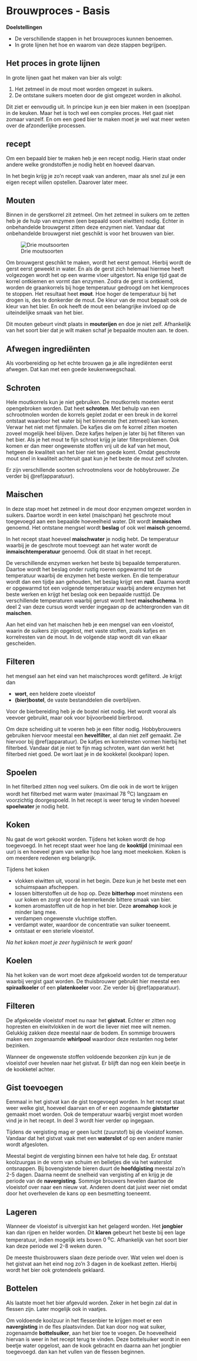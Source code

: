 # Brouwproces - Basis

**Doelstellingen**

-  De verschillende stappen in het brouwproces kunnen benoemen.
-  In grote lijnen het hoe en waarom van deze stappen begrijpen.

## Het proces in grote lijnen

In grote lijnen gaat het maken van bier als volgt:

1.  Het zetmeel in de mout moet worden omgezet in suikers.
1.  De ontstane suikers moeten door de gist omgezet worden in alkohol.

Dit ziet er eenvoudig uit. In principe kun je een bier maken in een (soep)pan in de keuken. Maar het is toch wel een complex proces. Het gaat niet zomaar vanzelf. En om een goed bier te maken moet je wel wat meer weten over de afzonderlijke processen.

## recept

Om een bepaald bier te maken heb je een recept nodig. Hierin staat onder andere welke grondstoffen je nodig hebt en hoeveel daarvan.

In het begin krijg je zo'n recept vaak van anderen, maar als snel zul je een eigen recept willen opstellen. Daarover later meer.

## Mouten

Binnen in de gerstkorrel zit zetmeel. Om het zetmeel in suikers om te zetten heb je de hulp van enzymen (een bepaald soort eiwitten) nodig. Echter in onbehandelde brouwgerst zitten deze enzymen niet. Vandaar dat onbehandelde brouwgerst niet geschikt is voor het brouwen van bier.

![Drie moutsoorten](images/moutsoorten.jpg)

Om brouwgerst geschikt te maken, wordt het eerst gemout. Hierbij wordt de gerst eerst geweekt in water. En als de gerst zich helemaal hiermee heeft volgezogen wordt het op een warme vloer uitgestort. Na enige tijd gaat de korrel ontkiemen en vormt dan enzymen. Zodra de gerst is ontkiemd, worden de graankorrels bij hoge temperatuur gedroogd om het kiemproces te stoppen. Het resultaat heet **mout**. Hoe hoger de temperatuur bij het drogen is, des te donkerder de mout. De kleur van de mout bepaalt ook de kleur van het bier. En ook heeft de mout een belangrijke invloed op de uiteindelijke smaak van het bier.

Dit mouten gebeurt vindt plaats in **mouterijen** en doe je niet zelf. Afhankelijk van het soort bier dat je wilt maken schaf je bepaalde mouten aan. te doen.

## Afwegen ingrediënten

Als voorbereiding op het echte brouwen ga je alle ingrediënten eerst afwegen. Dat kan met een goede keukenweegschaal.

## Schroten

Hele moutkorrels kun je niet gebruiken. De moutkorrels moeten eerst opengebroken worden. Dat heet **schroten**. Met behulp van een schrootmolen worden de korrels geplet zodat er een breuk in de korrel ontstaat waardoor het water bij het binnenste (het zetmeel) kan komen. Verwar het niet met fijnmalen. De kafjes die om fe korrel zitten moeten zoveel mogelijk heel blijven. Deze kafjes helpen je later bij het filteren van het bier. Als je het mout te fijn schroot krijg je later filterproblemen. Ook komen er dan meer ongewenste stoffen vrij uit de kaf van het mout, hetgeen de kwaliteit van het bier niet ten goede komt. Omdat geschrote mout snel in kwaliteit achteruit gaat kun je het beste de mout zelf schroten.

Er zijn verschillende soorten schrootmolens voor de hobbybrouwer. Zie verder bij \@ref(apparatuur).

## Maischen

In deze stap moet het zetmeel in de mout door enzymen omgezet worden in suikers. Daartoe wordt in een ketel (maischpan) het geschrote mout toegevoegd aan een bepaalde hoeveelheid water. Dit wordt **inmaischen** genoemd. Het ontstane mengsel wordt **beslag** of ook wel **maisch** genoemd.

In het recept staat hoeveel **maischwater** je nodig hebt. De temperatuur waarbij je de geschrote mout toevoegt aan het water wordt de **inmaischtemperatuur** genoemd. Ook dit staat in het recept.

De verschillende enzymen werken het beste bij bepaalde temperaturen. Daartoe wordt het beslag onder rustig roeren opgewarmd tot de temperatuur waarbij de enzymen het beste werken. En die temperatuur wordt dan een tijdje aan gehouden, het beslag krijgt een **rust**. Daarna wordt er opgewarmd tot een volgende temperatuur waarbij andere enzymen het beste werken en krijgt het beslag ook een bepaalde rusttijd. De verschillende temperaturen waarbij gerust wordt heet **maischschema**. In deel 2 van deze cursus wordt verder ingegaan op de achtergronden van dit **maischen**.

Aan het eind van het maischen heb je een mengsel van een vloeistof, waarin de suikers zijn opgelost, met vaste stoffen, zoals kafjes en korrelresten van de mout. In de volgende stap wordt dit van elkaar gescheiden.

## Filteren

het mengsel aan het eind van het maischproces wordt gefilterd. Je krijgt dan

-  **wort**, een heldere zoete vloeistof
-  **(bier)bostel**, de vaste bestanddelen die overblijven.

Voor de bierbereiding heb je de bostel niet nodig. Het wordt vooral als veevoer gebruikt, maar ook voor bijvoorbeeld bierbrood.

Om deze scheiding uit te voeren heb je een filter nodig. Hobbybrouwers gebruiken hiervoor meestal een **hevelfilter**, al dan niet zelf gemaakt. Zie hiervoor bij \@ref(apparatuur). De kafjes en korrelresten vormen hierbij het filterbed. Vandaar dat je niet te fijn mag schroten, want dan werkt het filterbed niet goed. De wort laat je in de kookketel (kookpan) lopen.

## Spoelen

In het filterbed zitten nog veel suikers. Om die ook in de wort te krijgen wordt het filterbed met warm water (maximaal 78 ^o^C) langzaam en voorzichtig doorgespoeld. In het recept is weer terug te vinden hoeveel **spoelwater** je nodig hebt.

## Koken

Nu gaat de wort gekookt worden. Tijdens het koken wordt de hop toegevoegd. In het recept staat weer hoe lang de **kooktijd** (minimaal een uur) is en hoeveel gram van welke hop hoe lang moet meekoken. Koken is om meerdere redenen erg belangrijk.

Tijdens het koken

-  vlokken eiwitten uit, vooral in het begin. Deze kun je het beste met een schuimspaan afscheppen.
-  lossen bitterstoffen uit de hop op. Deze **bitterhop** moet minstens een uur koken en zorgt voor de kenmerkende bittere smaak van bier.
-  komen aromastoffen uit de hop in het bier. Deze **aromahop** kook je minder lang mee.
-  verdampen ongewenste vluchtige stoffen.
-  verdampt water, waardoor de concentratie van suiker toeneemt.
-  ontstaat er een steriele vloeistof.

*Na het koken moet je zeer hygiënisch te werk gaan!*

## Koelen

Na het koken van de wort moet deze afgekoeld worden tot de temperatuur waarbij vergist gaat worden. De thuisbrouwer gebruikt hier meestal een **spiraalkoeler** of een **platenkoeler** voor. Zie verder bij \@ref(apparatuur).

## Filteren

De afgekoelde vloeistof moet nu naar het **gistvat**. Echter er zitten nog hopresten en eiwitvlokken in de wort die liever niet mee wilt nemen. Gelukkig zakken deze meestal naar de bodem. En sommige brouwers maken een zogenaamde **whirlpool** waardoor deze restanten nog beter bezinken.

Wanneer de ongewenste stoffen voldoende bezonken zijn kun je de vloeistof over hevelen naar het gistvat. Er blijft dan nog een klein beetje in de kookketel achter.

## Gist toevoegen

Eenmaal in het gistvat kan de gist toegevoegd worden. In het recept staat weer welke gist, hoeveel daarvan en of er een zogenaamde **giststarter** gemaakt moet worden. Ook de temperatuur waarbij vergist moet worden vind je in het recept. In deel 3 wordt hier verder op ingegaan.

Tijdens de vergisting mag er geen lucht (zuurstof) bij de vloeistof komen. Vandaar dat het gistvat vaak met een **waterslot** of op een andere manier wordt afgesloten.

Meestal begint de vergisting binnen een halve tot hele dag. Er ontstaat koolzuurgas in de vorm van schuim en belletjes die via het waterslot ontsnappen. Bij bovengistende bieren duurt de **hoofdgisting** meestal zo'n 2-5 dagen. Daarna neemt de snelheid van vergisting af en krijg je de periode van de **navergisting**. Sommige brouwers hevelen daartoe de vloeistof over naar een nieuw vat. Anderen doent dat juist weer niet omdat door het overhevelen de kans op een besmetting toeneemt.

## Lageren

Wanneer de vloeistof is uitvergist kan het gelagerd worden. Het **jongbier** kan dan rijpen en helder worden. Dit **klaren**  gebeurt het beste bij een lage temperatuur, indien mogelijk iets boven 0 ^o^C. Afhankelijk van het soort bier kan deze periode wel 2-8 weken duren.

De meeste thuisbrouwers slaan deze periode over. Wat velen wel doen is het gistvat aan het eind nog zo'n 3 dagen in de koelkast zetten. Hierbij wordt het bier ook grotendeels geklaard.

## Bottelen

Als laatste moet het bier afgevuld worden. Zeker in het begin zal dat in flessen zijn. Later mogelijk ook in vaatjes.

Om voldoende koolzuur in het flessenbier te krijgen moet er een **navergisting** in de fles plaatsvinden. Dat kan door nog wat suiker, zogenaamde **bottelsuiker**, aan het bier toe te voegen. De hoeveelheid hiervan is weer in het recept terug te vinden. Deze bottelsuiker wordt in een beetje water opgelost, aan de kook gebracht en daarna aan het jongbier toegevoegd. dan kan het vullen van de flessen beginnen.
